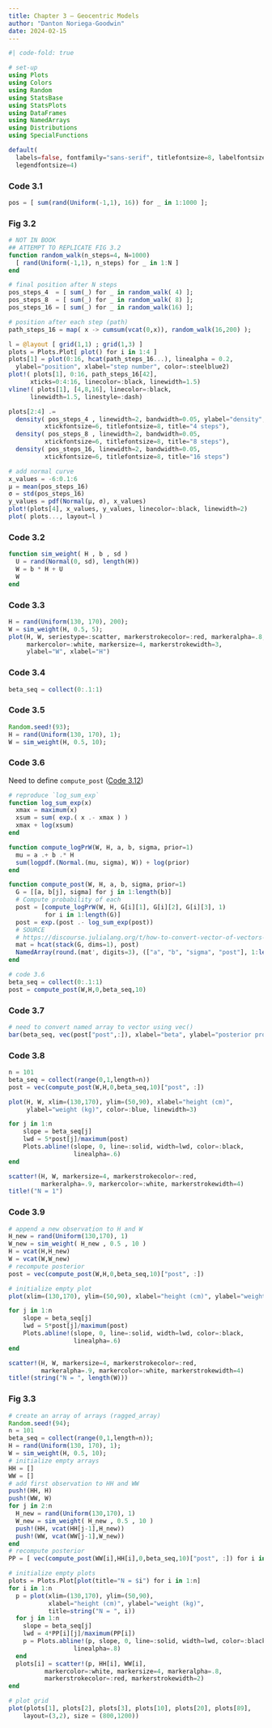 ```yaml
---
title: Chapter 3 – Geocentric Models
author: "Danton Noriega-Goodwin"
date: 2024-02-15
---
```


```julia
#| code-fold: true

# set-up
using Plots
using Colors
using Random
using StatsBase
using StatsPlots
using DataFrames
using NamedArrays
using Distributions
using SpecialFunctions

default(
  labels=false, fontfamily="sans-serif", titlefontsize=8, labelfontsize=6,
  legendfontsize=4)
```


### Code 3.1

```julia
pos = [ sum(rand(Uniform(-1,1), 16)) for _ in 1:1000 ];
```

### Fig 3.2
```julia
# NOT IN BOOK
## ATTEMPT TO REPLICATE FIG 3.2
function random_walk(n_steps=4, N=1000)
  [ rand(Uniform(-1,1), n_steps) for _ in 1:N ]
end

# final position after N steps
pos_steps_4  = [ sum(_) for _ in random_walk( 4) ];
pos_steps_8  = [ sum(_) for _ in random_walk( 8) ];
pos_steps_16 = [ sum(_) for _ in random_walk(16) ];

# position after each step (path)
path_steps_16 = map( x -> cumsum(vcat(0,x)), random_walk(16,200) );

l = @layout [ grid(1,1) ; grid(1,3) ]
plots = Plots.Plot[ plot() for i in 1:4 ]
plots[1] = plot(0:16, hcat(path_steps_16...), linealpha = 0.2, 
  ylabel="position", xlabel="step number", color=:steelblue2)
plot!( plots[1], 0:16, path_steps_16[42], 
      xticks=0:4:16, linecolor=:black, linewidth=1.5)
vline!( plots[1], [4,8,16], linecolor=:black, 
      linewidth=1.5, linestyle=:dash)

plots[2:4] .= 
  density( pos_steps_4 , linewidth=2, bandwidth=0.05, ylabel="density",
          xtickfontsize=6, titlefontsize=8, title="4 steps"),
  density( pos_steps_8 , linewidth=2, bandwidth=0.05, 
          xtickfontsize=6, titlefontsize=8, title="8 steps"),
  density( pos_steps_16, linewidth=2, bandwidth=0.05, 
          xtickfontsize=6, titlefontsize=8, title="16 steps")

# add normal curve
x_values = -6:0.1:6
μ = mean(pos_steps_16)
σ = std(pos_steps_16)
y_values = pdf(Normal(μ, σ), x_values)
plot!(plots[4], x_values, y_values, linecolor=:black, linewidth=2)
plot( plots..., layout=l )
```

### Code 3.2

```julia
function sim_weight( H , b , sd )
  U = rand(Normal(0, sd), length(H))
  W = b * H + U
  W
end
```

### Code 3.3

```julia
H = rand(Uniform(130, 170), 200);
W = sim_weight(H, 0.5, 5);
plot(H, W, seriestype=:scatter, markerstrokecolor=:red, markeralpha=.8,
     markercolor=:white, markersize=4, markerstrokewidth=3,
     ylabel="W", xlabel="H")
```

### Code 3.4
```julia
beta_seq = collect(0:.1:1)
```

### Code 3.5

```julia
Random.seed!(93);
H = rand(Uniform(130, 170), 1);
W = sim_weight(H, 0.5, 10);
```

### Code 3.6

Need to define `compute_post` ([Code 3.12](#code-3.12))

```julia
# reproduce `log_sum_exp`
function log_sum_exp(x)
  xmax = maximum(x)
  xsum = sum( exp.( x .- xmax ) )
  xmax + log(xsum)
end

function compute_logPrW(W, H, a, b, sigma, prior=1)
  mu = a .+ b .* H
  sum(logpdf.(Normal.(mu, sigma), W)) + log(prior)
end

function compute_post(W, H, a, b, sigma, prior=1)
  G = [[a, b[j], sigma] for j in 1:length(b)]
  # Compute probability of each
  post = [compute_logPrW(W, H, G[i][1], G[i][2], G[i][3], 1) 
          for i in 1:length(G)]
  post = exp.(post .- log_sum_exp(post))
  # SOURCE
  # https://discourse.julialang.org/t/how-to-convert-vector-of-vectors-to-matrix/72609/27
  mat = hcat(stack(G, dims=1), post)
  NamedArray(round.(mat', digits=3), (["a", "b", "sigma", "post"], 1:length(beta_seq)), ("vars","elem"))
end
```

```julia
# code 3.6
beta_seq = collect(0:.1:1)
post = compute_post(W,H,0,beta_seq,10)
```

### Code 3.7

```julia
# need to convert named array to vector using vec()
bar(beta_seq, vec(post["post",:]), xlabel="beta", ylabel="posterior probability")
```

### Code 3.8

```julia
n = 101
beta_seq = collect(range(0,1,length=n))
post = vec(compute_post(W,H,0,beta_seq,10)["post", :])

plot(H, W, xlim=(130,170), ylim=(50,90), xlabel="height (cm)", 
     ylabel="weight (kg)", color=:blue, linewidth=3)

for j in 1:n
    slope = beta_seq[j]
    lwd = 5*post[j]/maximum(post)
    Plots.abline!(slope, 0, line=:solid, width=lwd, color=:black,
                  linealpha=.6) 
end

scatter!(H, W, markersize=4, markerstrokecolor=:red,
         markeralpha=.9, markercolor=:white, markerstrokewidth=4)
title!("N = 1")
```

### Code 3.9

```julia
# append a new observation to H and W
H_new = rand(Uniform(130,170), 1)
W_new = sim_weight( H_new , 0.5 , 10 )
H = vcat(H,H_new)
W = vcat(W,W_new)
# recompute posterior
post = vec(compute_post(W,H,0,beta_seq,10)["post", :])

# initialize empty plot
plot(xlim=(130,170), ylim=(50,90), xlabel="height (cm)", ylabel="weight (kg)")

for j in 1:n
    slope = beta_seq[j]
    lwd = 5*post[j]/maximum(post)
    Plots.abline!(slope, 0, line=:solid, width=lwd, color=:black,
                  linealpha=.6) 
end

scatter!(H, W, markersize=4, markerstrokecolor=:red,
         markeralpha=.9, markercolor=:white, markerstrokewidth=4)
title!(string("N = ", length(W)))

```

### Fig 3.3

```julia

# create an array of arrays (ragged_array)
Random.seed!(94);
n = 101
beta_seq = collect(range(0,1,length=n));
H = rand(Uniform(130, 170), 1);
W = sim_weight(H, 0.5, 10);
# initialize empty arrays
HH = []
WW = []
# add first observation to HH and WW
push!(HH, H)
push!(WW, W)
for j in 2:n
  H_new = rand(Uniform(130,170), 1)
  W_new = sim_weight( H_new , 0.5 , 10 )
  push!(HH, vcat(HH[j-1],H_new))
  push!(WW, vcat(WW[j-1],W_new))
end
# recompute posterior
PP = [ vec(compute_post(WW[i],HH[i],0,beta_seq,10)["post", :]) for i in 1:n ]; 

# initialize empty plots
plots = Plots.Plot[plot(title="N = $i") for i in 1:n]
for i in 1:n
  p = plot(xlim=(130,170), ylim=(50,90), 
           xlabel="height (cm)", ylabel="weight (kg)",
           title=string("N = ", i))
  for j in 1:n
    slope = beta_seq[j]
    lwd = 4*PP[i][j]/maximum(PP[i])
    p = Plots.abline!(p, slope, 0, line=:solid, width=lwd, color=:black,
                  linealpha=.8) 
  end
  plots[i] = scatter!(p, HH[i], WW[i], 
          markercolor=:white, markersize=4, markeralpha=.8,
          markerstrokecolor=:red, markerstrokewidth=2)
end

# plot grid
plot(plots[1], plots[2], plots[3], plots[10], plots[20], plots[89], 
    layout=(3,2), size = (800,1200))

```

